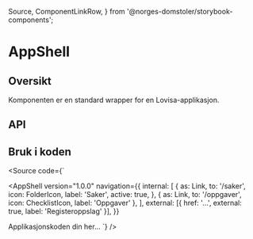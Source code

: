   Source,
  ComponentLinkRow,
} from '@norges-domstoler/storybook-components';

<Meta of={AppShellStories} />

# AppShell

<ComponentLinkRow
  docsHref="https://design.domstol.no/987b33f71/p/14204f-appshell"
  figmaHref="https://www.figma.com/file/ewqSDmkgqDQ5PyOsRp4V5b/DDS-Komponenter?type=design&node-id=13559%3A226257&mode=design&t=Ogap795lEH2RYDhQ-1"
  githubHref="https://github.com/domstolene/designsystem/tree/main/packages/components/src/components/AppShell/AppShell"
/>

## Oversikt

Komponenten er en standard wrapper for en Lovisa-applikasjon.

## API

<Canvas>
  <Story of={AppShellStories.Default} />
</Canvas>

<Controls of={AppShellStories.Default} />

## Bruk i koden

<Source
  code={`

<AppShell
  version="1.0.0"
  navigation={{
    internal: [
      {
        as: Link,
        to: '/saker',
        icon: FolderIcon,
        label: 'Saker',
        active: true,
      },
      { as: Link, to: '/oppgaver', icon: ChecklistIcon, label: 'Oppgaver' },
    ],
    external: [{ href: '...', external: true, label: 'Registeroppslag' }],
  }}
>
  Applikasjonskoden din her...
</AppShell>
`} />
